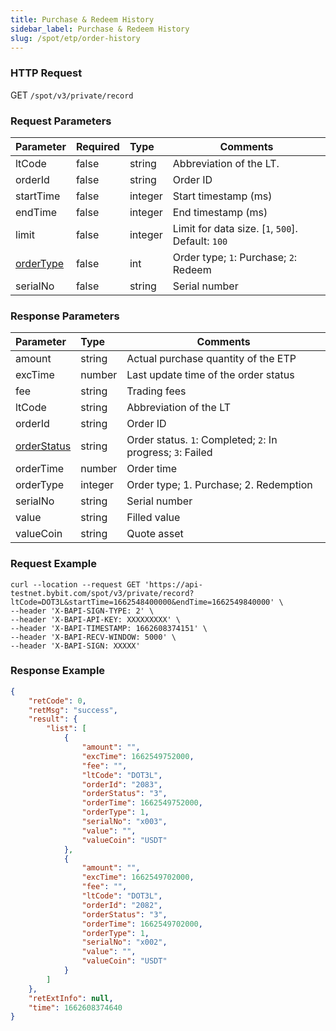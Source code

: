 ```yaml
---
title: Purchase & Redeem History
sidebar_label: Purchase & Redeem History
slug: /spot/etp/order-history
---
```


### HTTP Request
GET <code>/spot/v3/private/record</code>

### Request Parameters
| Parameter | Required | Type | Comments|
|:----- |:-------|:-----|------ |
|ltCode|false|string|Abbreviation of the LT.|
|orderId|false|string|Order ID|
|startTime|false|integer |Start timestamp (ms) |
|endTime|false|integer|End timestamp (ms) |
|limit|false|integer|Limit for data size. [`1`, `500`]. Default: `100` |
|[orderType](../enum#ordertype)|false|int|Order type; `1`: Purchase; `2`: Redeem|
|serialNo|false|string|Serial number|

### Response Parameters
| Parameter | Type | Comments|
|:----- |:-----|----- |
|amount|string|Actual purchase quantity of the ETP|
|excTime|number |Last update time of the order status|
|fee|string|Trading fees|
|ltCode|string|Abbreviation of the LT|
|orderId|string|Order ID|
|[orderStatus](../enum#ltorderstatus) |string|Order status. `1`: Completed; `2`: In progress; `3`: Failed|
|orderTime |number |Order time|
|orderType |integer |Order type; 1. Purchase; 2. Redemption|
|serialNo|string|Serial number|
|value|string|Filled value|
|valueCoin|string|Quote asset|

### Request Example

```http
curl --location --request GET 'https://api-testnet.bybit.com/spot/v3/private/record?ltCode=DOT3L&startTime=1662548400000&endTime=1662549840000' \
--header 'X-BAPI-SIGN-TYPE: 2' \
--header 'X-BAPI-API-KEY: XXXXXXXXX' \
--header 'X-BAPI-TIMESTAMP: 1662608374151' \
--header 'X-BAPI-RECV-WINDOW: 5000' \
--header 'X-BAPI-SIGN: XXXXX'
```

### Response Example

```json
{
    "retCode": 0,
    "retMsg": "success",
    "result": {
        "list": [
            {
                "amount": "",
                "excTime": 1662549752000,
                "fee": "",
                "ltCode": "DOT3L",
                "orderId": "2083",
                "orderStatus": "3",
                "orderTime": 1662549752000,
                "orderType": 1,
                "serialNo": "x003",
                "value": "",
                "valueCoin": "USDT"
            },
            {
                "amount": "",
                "excTime": 1662549702000,
                "fee": "",
                "ltCode": "DOT3L",
                "orderId": "2082",
                "orderStatus": "3",
                "orderTime": 1662549702000,
                "orderType": 1,
                "serialNo": "x002",
                "value": "",
                "valueCoin": "USDT"
            }
        ]
    },
    "retExtInfo": null,
    "time": 1662608374640
}
```
